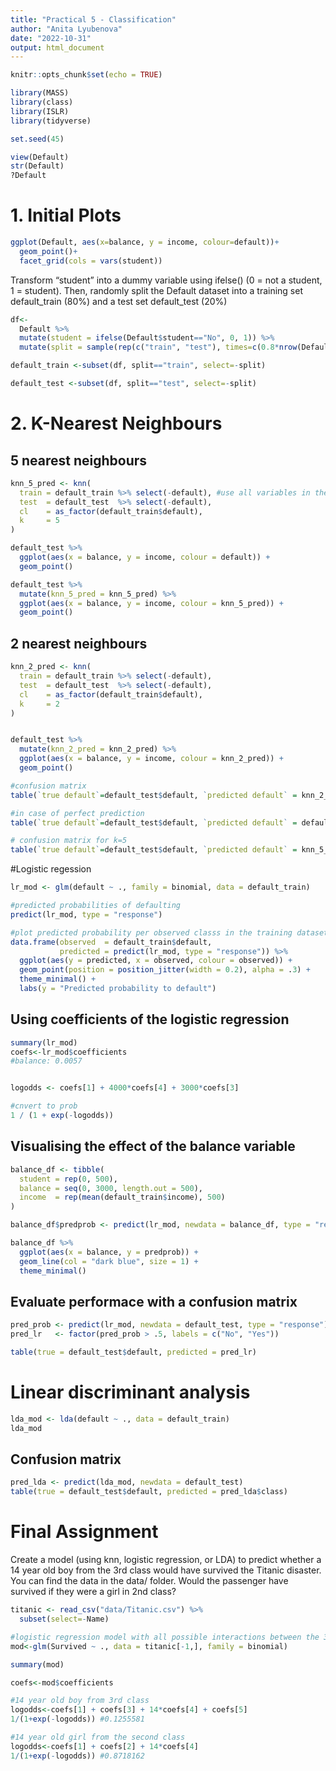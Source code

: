 ```yaml
---
title: "Practical 5 - Classification"
author: "Anita Lyubenova"
date: "2022-10-31"
output: html_document
---
```


```r
knitr::opts_chunk$set(echo = TRUE)
```



```r
library(MASS)
library(class)
library(ISLR)
library(tidyverse)

set.seed(45)
```





```r
view(Default)
str(Default)
?Default

```


# 1. Initial Plots


```r
ggplot(Default, aes(x=balance, y = income, colour=default))+
  geom_point()+
  facet_grid(cols = vars(student))
```

Transform “student” into a dummy variable using ifelse() (0 = not a student, 1 = student). Then, randomly split the Default dataset into a training set default_train (80%) and a test set default_test (20%)

```r
df<-
  Default %>% 
  mutate(student = ifelse(Default$student=="No", 0, 1)) %>% 
  mutate(split = sample(rep(c("train", "test"), times=c(0.8*nrow(Default), 0.2*nrow(Default)))))

default_train <-subset(df, split=="train", select=-split)

default_test <-subset(df, split=="test", select=-split)

```

# 2. K-Nearest Neighbours

## 5 nearest neighbours
```r
knn_5_pred <- knn(
  train = default_train %>% select(-default), #use all variables in the df except for the DV
  test  = default_test  %>% select(-default),
  cl    = as_factor(default_train$default),
  k     = 5
)

default_test %>% 
  ggplot(aes(x = balance, y = income, colour = default)) +
  geom_point()

default_test %>% 
  mutate(knn_5_pred = knn_5_pred) %>% 
  ggplot(aes(x = balance, y = income, colour = knn_5_pred)) +
  geom_point()

```



## 2 nearest neighbours
```r
knn_2_pred <- knn(
  train = default_train %>% select(-default),
  test  = default_test  %>% select(-default),
  cl    = as_factor(default_train$default),
  k     = 2
)


default_test %>% 
  mutate(knn_2_pred = knn_2_pred) %>% 
  ggplot(aes(x = balance, y = income, colour = knn_2_pred)) +
  geom_point()

#confusion matrix
table(`true default`=default_test$default, `predicted default` = knn_2_pred)

#in case of perfect prediction
table(`true default`=default_test$default, `predicted default` = default_test$default)

# confusion matrix for k=5
table(`true default`=default_test$default, `predicted default` = knn_5_pred)


```


#Logistic regession


```r
lr_mod <- glm(default ~ ., family = binomial, data = default_train)

#predicted probabilities of defaulting
predict(lr_mod, type = "response")

#plot predicted probability per observed classs in the training dataset
data.frame(observed  = default_train$default, 
           predicted = predict(lr_mod, type = "response")) %>% 
  ggplot(aes(y = predicted, x = observed, colour = observed)) +
  geom_point(position = position_jitter(width = 0.2), alpha = .3) +
  theme_minimal() +
  labs(y = "Predicted probability to default")

```

## Using coefficients of the logistic regression
```r
summary(lr_mod)
coefs<-lr_mod$coefficients
#balance: 0.0057


logodds <- coefs[1] + 4000*coefs[4] + 3000*coefs[3]

#cnvert to prob
1 / (1 + exp(-logodds))
```
## Visualising the effect of the balance variable
```r
balance_df <- tibble(
  student = rep(0, 500),
  balance = seq(0, 3000, length.out = 500),
  income  = rep(mean(default_train$income), 500)
)

balance_df$predprob <- predict(lr_mod, newdata = balance_df, type = "response")

balance_df %>% 
  ggplot(aes(x = balance, y = predprob)) +
  geom_line(col = "dark blue", size = 1) +
  theme_minimal()

```
## Evaluate performace with a confusion matrix

```r
pred_prob <- predict(lr_mod, newdata = default_test, type = "response")
pred_lr   <- factor(pred_prob > .5, labels = c("No", "Yes"))

table(true = default_test$default, predicted = pred_lr)

```
# Linear discriminant analysis

```r

lda_mod <- lda(default ~ ., data = default_train)
lda_mod


```
## Confusion matrix

```r

pred_lda <- predict(lda_mod, newdata = default_test)
table(true = default_test$default, predicted = pred_lda$class)
```

# Final Assignment

Create a model (using knn, logistic regression, or LDA) to predict whether a 14 year old boy from the 3rd class would have survived the Titanic disaster. You can find the data in the data/ folder. Would the passenger have survived if they were a girl in 2nd class?
```r
titanic <- read_csv("data/Titanic.csv") %>%
  subset(select=-Name)

#logistic regression model with all possible interactions between the 3 predictors
mod<-glm(Survived ~ ., data = titanic[-1,], family = binomial)

summary(mod)

coefs<-mod$coefficients

#14 year old boy from 3rd class
logodds<-coefs[1] + coefs[3] + 14*coefs[4] + coefs[5]
1/(1+exp(-logodds)) #0.1255581 

#14 year old girl from the second class
logodds<-coefs[1] + coefs[2] + 14*coefs[4]
1/(1+exp(-logodds)) #0.8718162  


```

